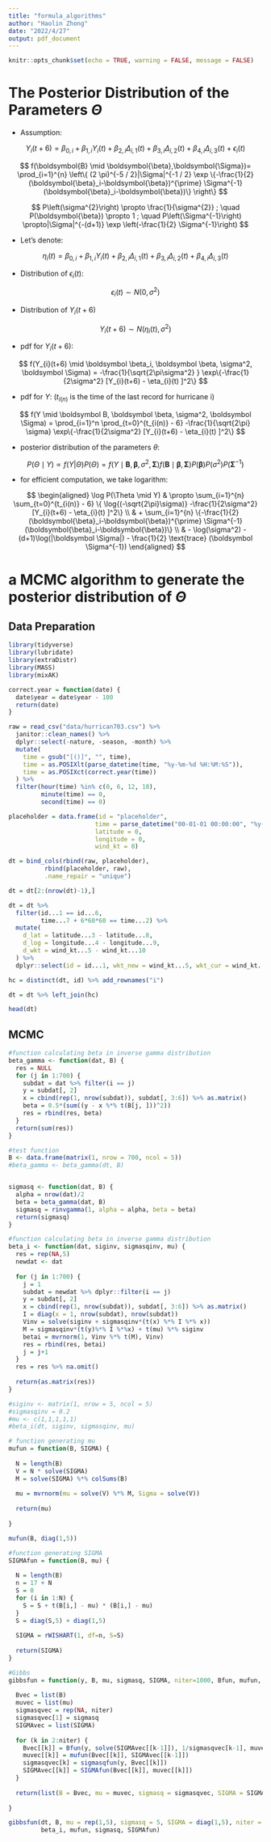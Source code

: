 ```yaml
---
title: "formula_algorithms"
author: "Haolin Zhong"
date: "2022/4/27"
output: pdf_document
---
```



```r
knitr::opts_chunk$set(echo = TRUE, warning = FALSE, message = FALSE)
```


# The Posterior Distribution of the Parameters $\Theta$

- Assumption:

$$
Y_{i}(t+6)=\beta_{0, i}+\beta_{1, i} Y_{i}(t)+\beta_{2, i} \Delta_{i, 1}(t)+\beta_{3, i} \Delta_{i, 2}(t)+\beta_{4, i} \Delta_{i, 3}(t)+\epsilon_{i}(t)
$$

\vskip 10pt

$$
f(\boldsymbol{B} \mid \boldsymbol{\beta},\boldsymbol{\Sigma})= \prod_{i=1}^{n} \left\{ (2 \pi)^{-5 / 2}|\Sigma|^{-1 / 2} \exp \{-\frac{1}{2}(\boldsymbol{\beta}_i-\boldsymbol{\beta})^{\prime} \Sigma^{-1}(\boldsymbol{\beta}_i-\boldsymbol{\beta})\} \right\}
$$

\vskip 10pt


$$
P\left(\sigma^{2}\right) \propto \frac{1}{\sigma^{2}} ; \quad P(\boldsymbol{\beta}) \propto 1 ; \quad P\left(\Sigma^{-1}\right) \propto|\Sigma|^{-(d+1)} \exp \left(-\frac{1}{2} \Sigma^{-1}\right)
$$

\vskip 10pt

- Let's denote:

$$
\eta_{i}(t) = \beta_{0, i}+\beta_{1, i} Y_{i}(t)+\beta_{2, i} \Delta_{i, 1}(t)+\beta_{3, i} \Delta_{i, 2}(t)+\beta_{4, i} \Delta_{i, 3}(t)
$$

\vskip 10pt

- Distribution of $\epsilon_{i}(t)$:

$$
\epsilon_{i}(t) \sim N(0, \sigma^2)
$$

\vskip 10pt

- Distribution of $Y_i(t+6)$

$$
Y_{i}(t+6) \sim N(\eta_{i}(t) , \sigma^2)
$$

\vskip 10pt

- pdf for $Y_i(t+6)$:

$$
f(Y_{i}(t+6) \mid \boldsymbol \beta_i, \boldsymbol \beta, \sigma^2, \boldsymbol \Sigma) = -\frac{1}{\sqrt{2\pi\sigma^2} } \exp\{-\frac{1}{2\sigma^2} [Y_{i}(t+6) - \eta_{i}(t) ]^2\}
$$

\vskip 10pt

- pdf for $Y$: ($t_{i(n)}$ is the time of the last record for hurricane i)


$$
f(Y \mid \boldsymbol B, \boldsymbol \beta, \sigma^2, \boldsymbol   \Sigma) = \prod_{i=1}^n \prod_{t=0}^{t_{i(n)} - 6} -\frac{1}{\sqrt{2\pi} \sigma} \exp\{-\frac{1}{2\sigma^2} [Y_{i}(t+6) - \eta_{i}(t) ]^2\}
$$

\vskip 10pt

- posterior distribution of the parameters $\theta$:

$$
P(\Theta \mid Y) \propto f(Y | \Theta)P(\Theta) = f(Y \mid \boldsymbol B, \boldsymbol \beta, \sigma^2, \boldsymbol \Sigma) 
f(\boldsymbol B \mid \boldsymbol \beta, \boldsymbol \Sigma)P(\boldsymbol \beta) P(\sigma^2) P(\boldsymbol \Sigma^{-1})
$$

\vskip 10pt



- for efficient computation, we take logarithm:

$$
\begin{aligned}
\log P(\Theta \mid Y) & \propto \sum_{i=1}^{n} \sum_{t=0}^{t_{i(n)} - 6} \{ \log{(-\sqrt{2\pi}\sigma)} -\frac{1}{2\sigma^2} [Y_{i}(t+6) - \eta_{i}(t) ]^2\}
\\ & + \sum_{i=1}^{n} \{-\frac{1}{2}(\boldsymbol{\beta}_i-\boldsymbol{\beta})^{\prime} \Sigma^{-1}(\boldsymbol{\beta}_i-\boldsymbol{\beta})\}
\\ & - \log(\sigma^2) - (d+1)\log(|\boldsymbol \Sigma|) - \frac{1}{2} \text{trace} (\boldsymbol \Sigma^{-1})
\end{aligned}
$$




\vskip 10pt


# a MCMC algorithm to generate the posterior distribution of $\Theta$

## Data Preparation

```r
library(tidyverse)
library(lubridate)
library(extraDistr)
library(MASS)
library(mixAK)

correct.year = function(date) {
  date$year = date$year - 100
  return(date)
}

raw = read_csv("data/hurrican703.csv") %>% 
  janitor::clean_names() %>% 
  dplyr::select(-nature, -season, -month) %>% 
  mutate(
    time = gsub("[()]", "", time),
    time = as.POSIXlt(parse_datetime(time, "%y-%m-%d %H:%M:%S")),
    time = as.POSIXct(correct.year(time))
  ) %>% 
  filter(hour(time) %in% c(0, 6, 12, 18),
         minute(time) == 0,
         second(time) == 0)

placeholder = data.frame(id = "placeholder", 
                        time = parse_datetime("00-01-01 00:00:00", "%y-%m-%d %H:%M:%S"), 
                        latitude = 0, 
                        longitude = 0,
                        wind_kt = 0)

dt = bind_cols(rbind(raw, placeholder), 
          rbind(placeholder, raw), 
          .name_repair = "unique")  

dt = dt[2:(nrow(dt)-1),]

dt = dt %>% 
  filter(id...1 == id...6,
         time...7 + 6*60*60 == time...2) %>% 
  mutate(
    d_lat = latitude...3 - latitude...8,
    d_log = longitude...4 - longitude...9,
    d_wkt = wind_kt...5 - wind_kt...10
  ) %>% 
  dplyr::select(id = id...1, wkt_new = wind_kt...5, wkt_cur = wind_kt...10, d_lat, d_log, d_wkt)

hc = distinct(dt, id) %>% add_rownames("i")

dt = dt %>% left_join(hc)

head(dt)
```

## MCMC

```r
#function calculating beta in inverse gamma distribution
beta_gamma <- function(dat, B) {
  res = NULL
  for (j in 1:700) {
    subdat = dat %>% filter(i == j)
    y = subdat[, 2]
    x = cbind(rep(1, nrow(subdat)), subdat[, 3:6]) %>% as.matrix()
    beta = 0.5*(sum((y - x %*% t(B[j, ]))^2))
    res = rbind(res, beta)
  }
  return(sum(res))
}

#test function
B <- data.frame(matrix(1, nrow = 700, ncol = 5))
#beta_gamma <- beta_gamma(dt, B)


sigmasq <- function(dat, B) {
  alpha = nrow(dat)/2
  beta = beta_gamma(dat, B)
  sigmasq = rinvgamma(1, alpha = alpha, beta = beta) 
  return(sigmasq)
}

#function calculating beta in inverse gamma distribution
beta_i <- function(dat, siginv, sigmasqinv, mu) {
  res = rep(NA,5)
  newdat <- dat
  
  for (j in 1:700) {
    j = 1
    subdat = newdat %>% dplyr::filter(i == j)
    y = subdat[, 2]
    x = cbind(rep(1, nrow(subdat)), subdat[, 3:6]) %>% as.matrix()
    I = diag(x = 1, nrow(subdat), nrow(subdat))
    Vinv = solve(siginv + sigmasqinv*(t(x) %*% I %*% x))
    M = sigmasqinv*(t(y)%*% I %*%x) + t(mu) %*% siginv
    betai = mvrnorm(1, Vinv %*% t(M), Vinv)
    res = rbind(res, betai)
    j = j+1
  }
  res = res %>% na.omit()
  
  return(as.matrix(res))
}

#siginv <- matrix(1, nrow = 5, ncol = 5)
#sigmasqinv = 0.2
#mu <- c(1,1,1,1,1)
#beta_i(dt, siginv, sigmasqinv, mu)

# function generating mu
mufun = function(B, SIGMA) {
  
  N = length(B)
  V = N * solve(SIGMA)
  M = solve(SIGMA) %*% colSums(B)
  
  mu = mvrnorm(mu = solve(V) %*% M, Sigma = solve(V))
  
  return(mu)
  
}

mufun(B, diag(1,5))

#function generating SIGMA
SIGMAfun = function(B, mu) {
  
  N = length(B)
  n = 17 + N
  S = 0
  for (i in 1:N) {
    S = S + t(B[i,] - mu) * (B[i,] - mu)
  }
  S = diag(S,5) + diag(1,5)
  
  SIGMA = rWISHART(1, df=n, S=S)
  
  return(SIGMA)
}

#Gibbs
gibbsfun = function(y, B, mu, sigmasq, SIGMA, niter=1000, Bfun, mufun, sigmasqfun, SIGMAfun) {
  
  Bvec = list(B)
  muvec = list(mu)
  sigmasqvec = rep(NA, niter)
  sigmasqvec[1] = sigmasq
  SIGMAvec = list(SIGMA)
  
  for (k in 2:niter) {
    Bvec[[k]] = Bfun(y, solve(SIGMAvec[[k-1]]), 1/sigmasqvec[k-1], muvec[[k-1]]) 
    muvec[[k]] = mufun(Bvec[[k]], SIGMAvec[[k-1]])
    sigmasqvec[k] = sigmasqfun(y, Bvec[[k]])
    SIGMAvec[[k]] = SIGMAfun(Bvec[[k]], muvec[[k]])
  }
  
  return(list(B = Bvec, mu = muvec, sigmasq = sigmasqvec, SIGMA = SIGMAvec))
  
}

gibbsfun(dt, B, mu = rep(1,5), sigmasq = 5, SIGMA = diag(1,5), niter = 10, 
         beta_i, mufun, sigmasq, SIGMAfun)

```


